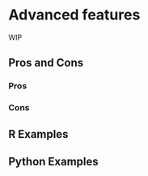 # Advanced features {#sec-datetime-advanced}

WIP

## Pros and Cons

### Pros

### Cons

## R Examples

## Python Examples

